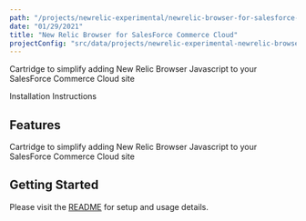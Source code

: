 ```yaml
---
path: "/projects/newrelic-experimental/newrelic-browser-for-salesforce-commerce-cloud"
date: "01/29/2021"
title: "New Relic Browser for SalesForce Commerce Cloud"
projectConfig: "src/data/projects/newrelic-experimental-newrelic-browser-for-salesforce-commerce-cloud.json"
---
```


<!-- Imports must occur at the top of the file -->

Cartridge to simplify adding New Relic Browser Javascript to your SalesForce Commerce Cloud site

<Link to="https://github.com/newrelic-experimental/newrelic-browser-for-salesforce-commerce-cloud">Installation Instructions</Link>

## Features

Cartridge to simplify adding New Relic Browser Javascript to your SalesForce Commerce Cloud site

## Getting Started

Please visit the [README](https://github.com/newrelic-experimental/newrelic-browser-for-salesforce-commerce-cloud#readme) for setup and usage details.
